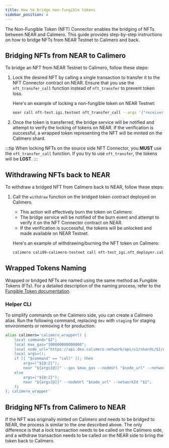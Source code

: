 ```yaml
---
title: How to bridge non-fungible tokens
sidebar_position: 4
---
```


The Non-Fungible Token (NFT) Connector enables the bridging of NFTs between NEAR and Calimero. This guide provides step-by-step instructions on how to bridge NFTs from NEAR Testnet to Calimero and back.

## Bridging NFTs from NEAR to Calimero

To bridge an NFT from NEAR Testnet to Calimero, follow these steps:

1. Lock the desired NFT by calling a single transaction to transfer it to the NFT Connector contract on NEAR. Ensure that you use the `nft_transfer_call` function instead of `nft_transfer` to prevent token loss.

   Here's an example of locking a non-fungible token on NEAR Testnet:

   ```bash
   near call nft-test.igi.testnet nft_transfer_call --args '{"receiver_id":"nft_connector.cali99.dev.calimero.testnet", "token_id":"0", "msg":""}' --accountId igi.testnet --depositYocto 1 --gas 300000000000000
   ```

2. Once the token is transferred, the bridge service will be notified and attempt to verify the locking of tokens on NEAR. If the verification is successful, a wrapped token representing the NFT will be minted on the Calimero shard.

:::tip
When locking NFTs on the source side NFT Connector, you **MUST** use the `nft_transfer_call` function. If you try to use `nft_transfer`, the tokens will be **LOST**.
:::

## Withdrawing NFTs back to NEAR

To withdraw a bridged NFT from Calimero back to NEAR, follow these steps:

1. Call the `withdraw` function on the bridged token contract deployed on Calimero.
   - This action will effectively burn the token on Calimero.
   - The bridge service will be notified of the burn event and attempt to verify it on the NFT Connector contract on NEAR.
   - If the verification is successful, the tokens will be unlocked and made available on NEAR Testnet.

   Here's an example of withdrawing/burning the NFT token on Calimero:

   ```bash
   calimero cali99-calimero-testnet call nft-test_igi.nft_deployer.cali99.calimero.testnet withdraw --args '{"token_id":"0"}' --accountId igi.testnet --depositYocto 1 --gas 300000000000000
   ```

## Wrapped Tokens Naming

Wrapped or bridged NFTs are named using the same method as Fungible Tokens (FTs). For a detailed description of the naming process, refer to the [Fungible Token documentation](./fungible_tokens#wrapped-tokens-naming).

### Helper CLI

To simplify commands on the Calimero side, you can create a Calimero alias. Run the following command, replacing `dev` with `staging` for staging environments or removing it for production:

```bash
alias calimero='calimero_wrapper() {
    local command="$2";
    local max_gas="300000000000000";
    local node_url="https://api.dev.calimero.network/api/v1/shards/$1/neard-rpc/";
    local args=();
    if [[ "$command" == "call" ]]; then
    	args=("${@:2}");
        near "${args[@]}" --gas $max_gas --nodeUrl "$node_url" --networkId "$1";
    else
        args=("${@:2}");
        near "${args[@]}" --nodeUrl "$node_url" --networkId "$1";
    fi
}; calimero_wrapper'
```

## Bridging NFTs from Calimero to NEAR

If the NFT was originally minted on Calimero and needs to be bridged to NEAR, the process is similar to the one described above. The only difference is that a lock transaction needs to be called on the Calimero side, and a withdraw transaction needs to be called on the NEAR side to bring the token back to Calimero.

